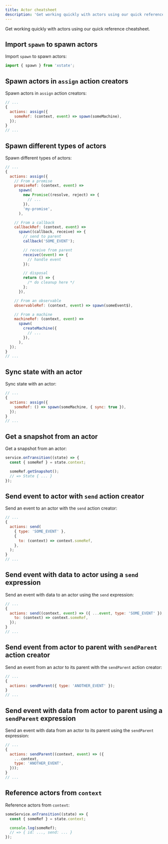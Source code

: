 ```yaml
---
title: Actor cheatsheet
description: 'Get working quickly with actors using our quick reference XState cheatsheet, including spawning, sending, and receiving.'
---
```


Get working quickly with actors using our quick reference cheatsheet.

## Import `spawn` to spawn actors

Import `spawn` to spawn actors:

```js
import { spawn } from 'xstate';
```

## Spawn actors in `assign` action creators

Spawn actors in `assign` action creators:

```js
// ...
{
  actions: assign({
    someRef: (context, event) => spawn(someMachine),
  });
}
// ...
```

## Spawn different types of actors

Spawn different types of actors:

```js
// ...
{
  actions: assign({
    // From a promise
    promiseRef: (context, event) =>
      spawn(
        new Promise((resolve, reject) => {
          // ...
        }),
        'my-promise',
      ),

    // From a callback
    callbackRef: (context, event) =>
      spawn((callback, receive) => {
        // send to parent
        callback('SOME_EVENT');

        // receive from parent
        receive((event) => {
          // handle event
        });

        // disposal
        return () => {
          /* do cleanup here */
        };
      }),

    // From an observable
    observableRef: (context, event) => spawn(someEvent$),

    // From a machine
    machineRef: (context, event) =>
      spawn(
        createMachine({
          // ...
        }),
      ),
  });
}
// ...
```

## Sync state with an actor

Sync state with an actor:

```js
// ...
{
  actions: assign({
    someRef: () => spawn(someMachine, { sync: true }),
  });
}
// ...
```

## Get a snapshot from an actor

Get a snapshot from an actor:

```js
service.onTransition((state) => {
  const { someRef } = state.context;

  someRef.getSnapshot();
  // => State { ... }
});
```

## Send event to actor with `send` action creator

Send an event to an actor with the `send` action creator:

```js
// ...
{
  actions: send(
    { type: 'SOME_EVENT' },
    {
      to: (context) => context.someRef,
    },
  );
}
// ...
```

## Send event with data to actor using a `send` expression

Send an event with data to an actor using the `send` expression:

```js
// ...
{
  actions: send((context, event) => ({ ...event, type: 'SOME_EVENT' }), {
    to: (context) => context.someRef,
  });
}
// ...
```

## Send event from actor to parent with `sendParent` action creator

Send an event from an actor to its parent with the `sendParent` action creator:

```js
// ...
{
  actions: sendParent({ type: 'ANOTHER_EVENT' });
}
// ...
```

## Send event with data from actor to parent using a `sendParent` expression

Send an event with data from an actor to its parent using the `sendParent` expression:

```js
// ...
{
  actions: sendParent((context, event) => ({
    ...context,
    type: 'ANOTHER_EVENT',
  }));
}
// ...
```

## Reference actors from `context`

Reference actors from `context`:

```js
someService.onTransition((state) => {
  const { someRef } = state.context;

  console.log(someRef);
  // => { id: ..., send: ... }
});
```
